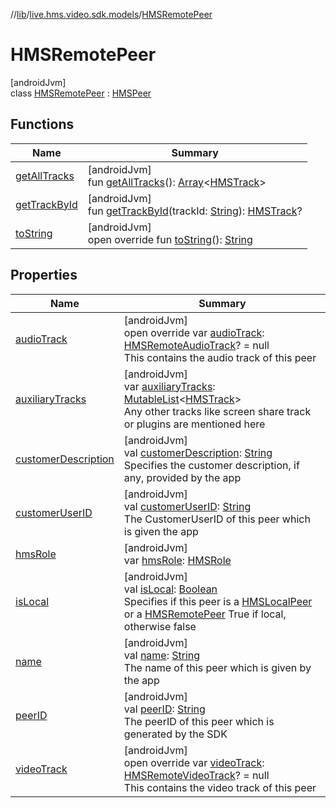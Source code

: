 //[lib](../../../index)/[live.hms.video.sdk.models](../index)/[HMSRemotePeer](index)

# HMSRemotePeer

[androidJvm]\
class [HMSRemotePeer](index) : [HMSPeer](../-h-m-s-peer/index)

## Functions

| Name                                           | Summary                                                                                                                                                                                                                            |
| ---------------------------------------------- | ---------------------------------------------------------------------------------------------------------------------------------------------------------------------------------------------------------------------------------- |
| [getAllTracks](../-h-m-s-peer/get-all-tracks)  | [androidJvm]<br />fun [getAllTracks](../-h-m-s-peer/get-all-tracks)(): [Array](https://kotlinlang.org/api/latest/jvm/stdlib/kotlin/-array/index.html)<[HMSTrack](../../live.hms.video.media.tracks/-h-m-s-track/index)>            |
| [getTrackById](../-h-m-s-peer/get-track-by-id) | [androidJvm]<br />fun [getTrackById](../-h-m-s-peer/get-track-by-id)(trackId: [String](https://kotlinlang.org/api/latest/jvm/stdlib/kotlin/-string/index.html)): [HMSTrack](../../live.hms.video.media.tracks/-h-m-s-track/index)? |
| [toString](to-string)                          | [androidJvm]<br />open override fun [toString](to-string)(): [String](https://kotlinlang.org/api/latest/jvm/stdlib/kotlin/-string/index.html)                                                                                      |

## Properties

| Name                                                               | Summary                                                                                                                                                                                                                                                                                                                                     |
| ------------------------------------------------------------------ | ------------------------------------------------------------------------------------------------------------------------------------------------------------------------------------------------------------------------------------------------------------------------------------------------------------------------------------------- |
| [audioTrack](audio-track)                                          | [androidJvm]<br />open override var [audioTrack](audio-track): [HMSRemoteAudioTrack](../../live.hms.video.media.tracks/-h-m-s-remote-audio-track/index)? = null<br />This contains the audio track of this peer                                                                                                                             |
| [auxiliaryTracks](index#-950498012%2FProperties%2F-1973928616)     | [androidJvm]<br />var [auxiliaryTracks](index#-950498012%2FProperties%2F-1973928616): [MutableList](https://kotlinlang.org/api/latest/jvm/stdlib/kotlin.collections/-mutable-list/index.html)<[HMSTrack](../../live.hms.video.media.tracks/-h-m-s-track/index)><br />Any other tracks like screen share track or plugins are mentioned here |
| [customerDescription](index#-379500460%2FProperties%2F-1973928616) | [androidJvm]<br />val [customerDescription](index#-379500460%2FProperties%2F-1973928616): [String](https://kotlinlang.org/api/latest/jvm/stdlib/kotlin/-string/index.html)<br />Specifies the customer description, if any, provided by the app                                                                                             |
| [customerUserID](index#-1958709404%2FProperties%2F-1973928616)     | [androidJvm]<br />val [customerUserID](index#-1958709404%2FProperties%2F-1973928616): [String](https://kotlinlang.org/api/latest/jvm/stdlib/kotlin/-string/index.html)<br />The CustomerUserID of this peer which is given the app                                                                                                          |
| [hmsRole](index#-1023573458%2FProperties%2F-1973928616)            | [androidJvm]<br />var [hmsRole](index#-1023573458%2FProperties%2F-1973928616): [HMSRole](../../live.hms.video.sdk.models.role/-h-m-s-role/index)                                                                                                                                                                                            |
| [isLocal](index#-1458936303%2FProperties%2F-1973928616)            | [androidJvm]<br />val [isLocal](index#-1458936303%2FProperties%2F-1973928616): [Boolean](https://kotlinlang.org/api/latest/jvm/stdlib/kotlin/-boolean/index.html)<br />Specifies if this peer is a [HMSLocalPeer](../-h-m-s-local-peer/index) or a [HMSRemotePeer](index) True if local, otherwise false                                    |
| [name](index#731999261%2FProperties%2F-1973928616)                 | [androidJvm]<br />val [name](index#731999261%2FProperties%2F-1973928616): [String](https://kotlinlang.org/api/latest/jvm/stdlib/kotlin/-string/index.html)<br />The name of this peer which is given by the app                                                                                                                             |
| [peerID](index#-758437333%2FProperties%2F-1973928616)              | [androidJvm]<br />val [peerID](index#-758437333%2FProperties%2F-1973928616): [String](https://kotlinlang.org/api/latest/jvm/stdlib/kotlin/-string/index.html)<br />The peerID of this peer which is generated by the SDK                                                                                                                    |
| [videoTrack](video-track)                                          | [androidJvm]<br />open override var [videoTrack](video-track): [HMSRemoteVideoTrack](../../live.hms.video.media.tracks/-h-m-s-remote-video-track/index)? = null<br />This contains the video track of this peer                                                                                                                             |
